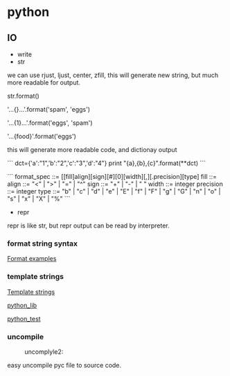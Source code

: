 = python =

== IO ==
* write
* str
we can use rjust, ljust, center, zfill, this will generate new string, but much more readable for output.

str.format()

'...{}...'.format('spam', 'eggs')

'...{1}...'.format('eggs', 'spam')

'...{food}'.format('eggs')

this will generate more readable code, and dictionay output

```
dct={'a':"1",'b':"2",'c':"3",'d':"4"}
print "{a},{b},{c}".format(**dct)
```

```
format_spec ::=  [[fill]align][sign][#][0][width][,][.precision][type]
fill        ::=  <any character>
align       ::=  "<" | ">" | "=" | "^"
sign        ::=  "+" | "-" | " "
width       ::=  integer
precision   ::=  integer
type        ::=  "b" | "c" | "d" | "e" | "E" | "f" | "F" | "g" | "G" | "n" | "o" | "s" | "x" | "X" | "%"
```
* repr
repr is like str, but repr output can be read by interpreter.

=== format string syntax ===
[[https://docs.python.org/2/library/string.html#format-examples|Format examples]]
=== template strings ===
[[https://docs.python.org/2/library/string.html#template-strings|Template strings]]

[[python_lib]]

[[python_test]]

=== uncompile ===
:uncomplyle2:
easy uncompile pyc file to source code.
